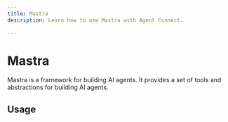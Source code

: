 ```yaml
---
title: Mastra
description: Learn how to use Mastra with Agent Connect.

---
```


# Mastra

Mastra is a framework for building AI agents. It provides a set of tools and abstractions for building AI agents.

## Usage
